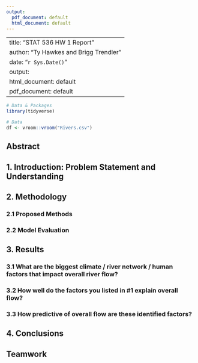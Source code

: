 ```yaml
---
output:
  pdf_document: default
  html_document: default
---
```

---
title: "STAT 536 HW 1 Report"
author: "Ty Hawkes and Brigg Trendler"
date: "`r Sys.Date()`"
output:
  html_document: default
  pdf_document: default
---

```r
# Data & Packages
library(tidyverse)

# Data
df <- vroom::vroom("Rivers.csv")
```


## Abstract

## 1. Introduction: Problem Statement and Understanding

## 2. Methodology

### 2.1 Proposed Methods

### 2.2 Model Evaluation

## 3. Results

### 3.1 What are the biggest climate / river network / human factors that impact overall river flow?

### 3.2 How well do the factors you listed in #1 explain overall flow?

### 3.3 How predictive of overall flow are these identified factors?

## 4. Conclusions

## Teamwork

